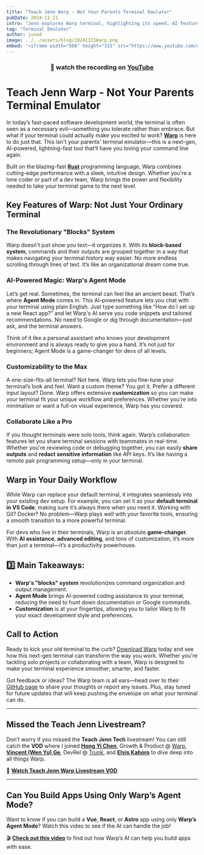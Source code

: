 ```yaml
---
title: "Teach Jenn Warp - Not Your Parents Terminal Emulator"
pubDate: 2024-11-21
intro: "Jenn explores Warp terminal, highlighting its speed, AI features (like agent mode), block-based organization, and extensive customization options, comparing it to traditional terminals."
tag: "Terminal Emulator"
author: junod
image: ../../assets/blog/20241121Warp.png
embed: '<iframe width="560" height="315" src="https://www.youtube.com/embed/L8Q7X4_CcME?si=G-_Aof9vBTJyHuQU" title="YouTube video player" frameborder="0" allow="accelerometer; autoplay; clipboard-write; encrypted-media; gyroscope; picture-in-picture; web-share" referrerpolicy="strict-origin-when-cross-origin" allowfullscreen></iframe>'
---
```

### <center>👀 watch the recording on [YouTube](https://youtu.be/YtK3rHqza9I)</center>

# Teach Jenn Warp - Not Your Parents Terminal Emulator

In today’s fast-paced software development world, the terminal is often seen as a necessary evil—something you tolerate rather than embrace. But what if your terminal could actually make you excited to work? **[Warp](https://www.warp.dev/)** is here to do just that. This isn't your parents' terminal emulator—this is a next-gen, AI-powered, lightning-fast tool that’ll have you loving your command line again.

Built on the blazing-fast **[Rust](https://www.rust-lang.org/)** programming language, Warp combines cutting-edge performance with a sleek, intuitive design. Whether you're a lone coder or part of a dev team, Warp brings the power and flexibility needed to take your terminal game to the next level.

## Key Features of Warp: Not Just Your Ordinary Terminal

### **The Revolutionary "Blocks" System**
Warp doesn't just show you text—it organizes it. With its **block-based system**, commands and their outputs are grouped together in a way that makes navigating your terminal history way easier. No more endless scrolling through lines of text. It’s like an organizational dream come true.

### **AI-Powered Magic: Warp's Agent Mode**
Let’s get real. Sometimes, the terminal can feel like an ancient beast. That’s where **Agent Mode** comes in. This AI-powered feature lets you chat with your terminal using plain English. Just type something like “How do I set up a new React app?” and let Warp's AI serve you code snippets and tailored recommendations. No need to Google or dig through documentation—just ask, and the terminal answers.

Think of it like a personal assistant who knows your development environment and is always ready to give you a hand. It’s not just for beginners; Agent Mode is a game-changer for devs of all levels.

### **Customizability to the Max**
A one-size-fits-all terminal? Not here. Warp lets you fine-tune your terminal’s look and feel. Want a custom theme? You got it. Prefer a different input layout? Done. Warp offers extensive **customization** so you can make your terminal fit your unique workflow and preferences. Whether you're into minimalism or want a full-on visual experience, Warp has you covered.

### **Collaborate Like a Pro**
If you thought terminals were solo tools, think again. Warp’s collaboration features let you share terminal sessions with teammates in real-time. Whether you're reviewing code or debugging together, you can easily **share outputs** and **redact sensitive information** like API keys. It’s like having a remote pair programming setup—only in your terminal.

## Warp in Your Daily Workflow

While Warp can replace your default terminal, it integrates seamlessly into your existing dev setup. For example, you can set it as your **default terminal in VS Code**, making sure it’s always there when you need it. Working with Git? Docker? No problem—Warp plays well with your favorite tools, ensuring a smooth transition to a more powerful terminal.

For devs who live in their terminals, Warp is an absolute **game-changer**. With **AI assistance**, **advanced editing**, and tons of customization, it’s more than just a terminal—it’s a productivity powerhouse.

## 3️⃣ Main Takeaways:
- **Warp's "blocks" system** revolutionizes command organization and output management.
- **Agent Mode** brings AI-powered coding assistance to your terminal, reducing the need to hunt down documentation or Google commands.
- **Customization** is at your fingertips, allowing you to tailor Warp to fit your exact development style and preferences.

## Call to Action

Ready to kick your old terminal to the curb? [Download Warp](https://warp.dev) today and see how this next-gen terminal can transform the way you work. Whether you're tackling solo projects or collaborating with a team, Warp is designed to make your terminal experience smoother, smarter, and faster.

Got feedback or ideas? The Warp team is all ears—head over to their [GitHub page](https://github.com/warp) to share your thoughts or report any issues. Plus, stay tuned for future updates that will keep pushing the envelope on what your terminal can do.

---

## Missed the Teach Jenn Livestream?

Don’t worry if you missed the **Teach Jenn Tech** livestream! You can still catch the **VOD** where I joined **[Hong Yi Chen](https://www.linkedin.com/in/hong-yi-chen/)**, Growth & Product @ [Warp](https://www.warp.dev/), **[Vincent (Wen Yu) Ge](https://www.linkedin.com/in/wen-yu-ge/)**, DevRel @ [Trunk](https://trunk.io/), and **[Elvis Kahoro](https://www.linkedin.com/in/elviskahoro/)** to dive deep into all things Warp.

🎥 **[Watch Teach Jenn Warp Livestream VOD](https://youtu.be/YtK3rHqza9I)**

---

## Can You Build Apps Using Only Warp’s Agent Mode?

Want to know if you can build a **Vue**, **React**, or **Astro** app using only **Warp’s Agent Mode**? Watch this video to see if the AI can handle the job!

🎬 **[Check out this video](https://youtu.be/Ti_sTJdFwh0)** to find out how Warp’s AI can help you build apps with ease.
